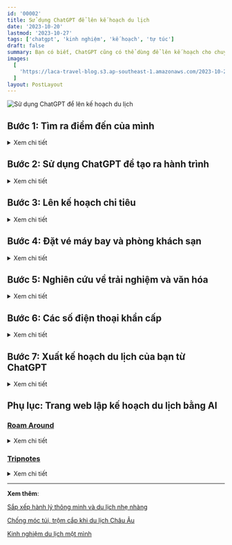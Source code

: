 ```yaml
---
id: '00002'
title: Sử dụng ChatGPT để lên kế hoạch du lịch
date: '2023-10-20'
lastmod: '2023-10-27'
tags: ['chatgpt', 'kinh nghiệm', 'kế hoạch', 'tự túc']
draft: false
summary: Bạn có biết, ChatGPT cũng có thể dùng để lên kế hoạch cho chuyến du lịch?
images:
  [
    'https://laca-travel-blog.s3.ap-southeast-1.amazonaws.com/2023-10-20-su-dung-chatgpt-de-len-ke-hoach-du-lich/len-ke-hoach-du-lich-chatgpt-cover.jpg',
  ]
layout: PostLayout
---
```


![Sử dụng ChatGPT để lên kế hoạch du lịch](https://laca-travel-blog.s3.ap-southeast-1.amazonaws.com/2023-10-20-su-dung-chatgpt-de-len-ke-hoach-du-lich/len-ke-hoach-du-lich-chatgpt-cover.jpg)

<TOCInline toc={props.toc} asDisclosure toHeading={3} />

## Bước 1: Tìm ra điểm đến của mình

<details>
<summary>Xem chi tiết</summary>

Đôi khi chúng ta muốn đi du lịch để thoát khỏi không khí thành phố ngột ngạt, muốn thưởng cho mình một kỳ nghỉ sau một khoảng thời gian làm việc vất vả, hay đơn giản chỉ muốn đi với ai đó... Có cả tỉ lí do. Và trong nhiều trường hợp không biết phải đi đâu. Rất may, nếu bạn rơi vào hoàn cảnh này, ChatGPT cũng có thể giúp tìm ra nơi lý tưởng cho kỳ nghỉ của bạn. Tuy nhiên, bạn cần phải có ý tưởng chung về những gì bạn muốn, bao gồm những thứ như khí hậu, sự náo nhiệt hay yên bình của nơi bạn muốn đến. Chỉ bấy nhiêu thôi cũng đủ rồi, chúng ta hãy bắt đầu.

Trong cửa sổ trò chuyện ChatGPT mới, bạn có thể nhập nội dung như hình dưới. Tất nhiên, bạn có thể sửa đổi yêu cầu này dựa trên sở thích của mình.

> Tôi đang tìm kiếm một địa điểm du lịch có những bãi biển đầy cát và nắng, khung cảnh đẹp bao quanh thành phố, có thể náo nhiệt nhưng cũng có thể yên bình. Bạn có thể giúp tôi tìm ra điều đó bằng cách đưa ra 5 địa điểm như thế trên toàn thế giới không?

Chưa đầy 30 giây bạn đã có kết quả (^\_\*)

> Tất nhiên, dưới đây là danh sách 5 địa điểm du lịch trên khắp thế giới có bãi biển đẹp, nắng và cát, khung cảnh tuyệt đẹp, và có thể náo nhiệt nhưng cũng có thể yên bình:
>
> 1. **Bali, Indonesia:** Bali nổi tiếng với những bãi biển tuyệt đẹp, như Kuta, Seminyak, và Jimbaran. Bạn có thể tìm thấy các bãi biển dành cho surfing như Uluwatu, cũng như các bãi biển yên tĩnh như Nusa Dua. Đảo này còn có rất nhiều hoạt động du lịch, cảnh quan tự nhiên và văn hóa độc đáo.
> 2. **Cancún, Mexico:** Cancún tọa lạc ở bán đảo Yucatan của Mexico và nổi tiếng với những bãi biển tuyệt đẹp ven biển Caribbean. Không chỉ có cát trắng và nắng ấm, Cancún còn có nhiều hoạt động giải trí, nhà hàng và thắng cảnh lịch sử như các di chỉ Maya gần đó.
> 3. **Phuket, Thái Lan:** Phuket là hòn đảo lớn nhất của Thái Lan và nổi tiếng với những bãi biển tuyệt đẹp như Patong, Karon và Kata. Bạn có thể tham gia các hoạt động như lặn biển, thăm các ngôi đền và pháo đài lịch sử, hoặc thư giãn trên bãi biển.
> 4. **Santorini, Hy Lạp:** Santorini là một hòn đảo ở biển Aegean với kiến trúc truyền thống Hy Lạp, các ngôi làng trắng nổi tiếng và bãi biển Kamari với cát đen. Đảo này cũng nổi tiếng với khung cảnh đẹp và hoàng hôn tuyệt đẹp.
> 5. **Miami Beach, Hoa Kỳ:** Miami Beach nằm ở Florida và có các bãi biển nổi tiếng như South Beach. Đây là một điểm đến náo nhiệt với cuộc sống về đêm sôi động, nhà hàng, và các hoạt động giải trí. Tuy nhiên, bạn cũng có thể tìm được những bãi biển yên tĩnh và khu vực thuộc khu vực Biscayne National Park cho những trải nghiệm thư giãn.
>
> Nhớ kiểm tra các hạn chế du lịch và yêu cầu visa (nếu cần) trước khi đi du lịch đến các điểm đến này, đặc biệt trong bối cảnh thời gian hiện tại.

ChatGPT đã cung cấp cho bạn 5 điểm đến tuyệt đẹp như đã yêu cầu. Tuy nhiên, trước khi hoàn tất lựa chọn của mình, bạn có thể yêu cầu ChatGPT cho bạn biết thêm về lựa chọn đó. Ví dụ, bạn muốn đến thăm Bali nên bạn sẽ hỏi thêm về nơi này. Trong cuộc trò chuyện của bạn với ChatGPT, hãy nhập yêu cầu sau:

> Tôi đang lên kế hoạch đến thăm Bali. Hãy cho tôi biết thêm về nó và tại sao tôi nên chọn nó.

Và những gì bạn có thể nhận được sẽ như bên dưới.

> Bali, một đảo ở Indonesia, là một điểm đến du lịch phổ biến và nổi tiếng trên toàn thế giới. Dưới đây là một số lý do tại sao bạn nên chọn Bali làm điểm đến của mình:
>
> 1. **Bãi biển tuyệt đẹp:** Bali có các bãi biển đẹp và đa dạng. Từ bãi biển Kuta sôi động với sóng lớn và hoạt động giải trí, đến bãi biển Nusa Dua yên bình và thích hợp cho gia đình, cũng như bãi biển Jimbaran và Seminyak dành cho người yêu thiên nhiên và biển cát trắng.
> 2. **Văn hóa và lịch sử độc đáo:** Bali có một nền văn hóa độc đáo với các di sản Hindu đặc trưng. Bạn có thể tham quan các ngôi đền và lễ hội truyền thống như Pura Besakih và Pura Ulun Danu Bratan.
> 3. **Thiên nhiên tuyệt vời:** Đảo này có cảnh quan thiên nhiên tuyệt đẹp với rừng núi xanh mướt, thung lũng lúa mạch, hồ nước trong veo, và nhiều thác nước đẹp như Tegenungan Waterfall và Gitgit Waterfall.
> 4. **Đồ ẩm thực phong phú:** Bali có nhiều nhà hàng và quán ẩm thực phong phú, từ món ăn đường phố ngon và rẻ đến các nhà hàng cao cấp. Bạn nên thử các món ăn đặc sản Bali như nasi goreng (cơm chiên), mie goreng (mì xào), và babi guling (lợn quay).
> 5. **Hoạt động giải trí:** Bali có rất nhiều hoạt động giải trí. Bạn có thể tham gia lặn biển, tham quan ngọn núi lửa hoạt động như Gunung Agung, tham gia yoga và thiền tại các trung tâm thể dục tâm linh, cũng như thư giãn tại các khu resort sang trọng.
> 6. **Mua sắm:** Bali là một điểm mua sắm tuyệt vời với các chợ địa phương và cửa hàng bán đồ thủ công nghệ thuật, đồ da, và quần áo thời trang.
> 7. **Giá cả hợp lý:** Bali nổi tiếng với sự hợp lý về giá cả, từ chỗ ăn uống đến chỗ ở và hoạt động giải trí.
> 8. **Môi trường thân thiện:** Bali chú trọng đến bảo vệ môi trường và là một điểm đến thân thiện với người yêu thiên nhiên.
>
> Lưu ý rằng Bali có mùa mưa và mùa khô, vì vậy bạn nên xem xét thời gian du lịch của mình để tránh mùa mưa nếu bạn muốn tận hưởng bãi biển và hoạt động ngoài trời.

Bạn cũng nên xem thêm về hình ảnh địa điểm bằng Google, hoặc Bing. Hiện tại thì ChatGPT vẫn là AI văn bản nên không thể cung cấp hình ảnh.

![Tìm kiếm Bali bằng Google](https://laca-travel-blog.s3.ap-southeast-1.amazonaws.com/2023-10-20-su-dung-chatgpt-de-len-ke-hoach-du-lich/google-bali-indonesia.jpg)

Nếu bạn thấy ổn với lựa chọn của mình về Bali, tiếp theo chúng ta sẽ sử dụng ChatGPT để lên kế hoạch về hành trình đến Bali.

</details>

## Bước 2: Sử dụng ChatGPT để tạo ra hành trình

<details>
<summary>Xem chi tiết</summary>

Bây giờ đến phần chúng ta thực sự lên kế hoạch cho chuyến đi của mình. Tùy thuộc vào điểm đến và thời gian bạn có, số ngày bạn chọn có thể khác nhau. Ví dụ, bạn đang lên kế hoạch cho một chuyến đi 5 ngày để khám phá Bali. Hãy bắt đầu yêu cầu ChatGPT lập kế hoạch du lịch.

Trong cùng một cửa sổ trò chuyện với ChatGPT, hãy nhập yêu cầu sau để ChatGPT tạo hành trình:

> Tạo giúp tôi hành trình cho chuyến đi 5 ngày tới Bali. Gồm những địa điểm đẹp nhất nhưng an toàn nhất mà tôi có thể khám phá. Bao gồm một lượng vừa phải việc cần làm vì tôi cũng muốn có chút thời gian để thư giãn.

Bạn sẽ nhận được phản hồi nhanh chóng từ ChatGPT, nội dung có thể như sau:

> Dưới đây là một hành trình dành cho chuyến đi 5 ngày đến Bali, bao gồm những địa điểm đẹp nhất và cân nhắc đến việc thư giãn:
>
> **Ngày 1: Kuta và Seminyak**
>
> - Sáng: Đến Bali và nhận phòng tại resort ở Kuta hoặc Seminyak.
> - Trưa: Dạo chơi và mua sắm tại Kuta Square hoặc Seminyak Square.
> - Chiều: Thư giãn trên bãi biển Kuta hoặc Seminyak, tham gia các hoạt động biển.
> - Tối: Thử các món ăn ngon tại các nhà hàng địa phương hoặc quốc tế ở Seminyak.
>
> **Ngày 2: Ubud**
>
> - Sáng: Di chuyển đến Ubud, một trung tâm văn hóa và nghệ thuật ở Bali.
> - Trưa: Thăm Bãi cỏ điều hòa Monkey Forest và xem các con khỉ ở đó.
> - Chiều: Thăm Ubud Palace và tham quan thị trấn Ubud.
> - Tối: Tận hưởng một buổi tối dạo chơi ở trung tâm Ubud.
>
> **Ngày 3: Chuyến tham quan thiên nhiên**
>
> - Sáng: Tham quan thung lũng lúa mạch Tegallalang, nơi có cánh đồng lúa mạch độc đáo.
> - Trưa: Đi tham quan thác nước Tegenungan và thử một bữa trưa địa phương.
> - Chiều: Thăm ngôi đền lịch sử Pura Tirta Empul và tắm tại các suối nước nóng thần kỳ Tirta Empul.
> - Tối: Trở lại Ubud và dạo chơi tại thị trấn.
>
> **Ngày 4: Uluwatu**
>
> - Sáng: Di chuyển đến Uluwatu, nổi tiếng với bãi biển cát trắng và những con sóng tuyệt vời cho surfing.
> - Trưa: Thăm ngọn núi lửa Uluwatu và ngôi đền Uluwatu cách biển hơn 70 mét.
> - Chiều: Thưởng thức một bữa tối trên biển ở một trong các nhà hàng đáng chú ý tại Uluwatu.
> - Tối: Tham dự một buổi biểu diễn Kecak Fire Dance tại ngôi đền Uluwatu.
>
> **Ngày 5: Relax và Spa**
>
> - Sáng: Thư giãn tại resort của bạn hoặc dạo chơi thêm một chút ở Uluwatu.
> - Trưa: Trải nghiệm một liệu pháp spa Bali thư giãn tại một spa danh tiếng.
> - Chiều: Thời gian tự do để tận hưởng biển và thư giãn tại resort của bạn.
> - Tối: Cuối cùng, thưởng thức một bữa tối cuối cùng tại Bali trước khi chuẩn bị rời đảo vào ngày hôm sau.
>
> Hãy lưu ý rằng Bali có lưu ý về dịch COVID-19, vì vậy hãy kiểm tra các hạn chế và yêu cầu hiện tại trước khi bạn đi và luôn tuân theo các quy định an toàn và lưu ý về sức kháng.

</details>

## Bước 3: Lên kế hoạch chi tiêu

<details>
<summary>Xem chi tiết</summary>

Bạn có thể đã có sẵn ngân sách cho toàn bộ chuyến đi. Tuy nhiên, nếu bạn là người không rành về các chi phí liên quan, đã đến lúc hỏi ChatGPT và nhận được ước tính cho kế hoạch du lịch.

> Dựa trên chuyến đi đã tạo, tổng chi phí đi lại và tận hưởng chỉ cho một người sẽ là bao nhiêu? Ngoại trừ khách sạn và chuyến bay.

Mặc dù, chi phí sẽ không được cập nhật 100% theo dữ liệu mới nhất và có thể sai khác với thực tế, nhưng ít ra ChatGPT cũng cho chúng ta một cái nhìn tổng quan.

> Chi phí đi lại và tận hưởng ở Bali (ngoại trừ khách sạn và chuyến bay) có thể thay đổi tùy thuộc vào lựa chọn cá nhân của bạn và mức tiêu dùng. Dưới đây là một ước tính về một số chi phí bạn có thể phải đối mặt trong chuyến đi 5 ngày đến Bali:
>
> 1. **Ăn uống:** Dự kiến bạn có thể trả khoảng 20-30 USD mỗi ngày cho các bữa ăn, bao gồm bữa sáng, trưa và tối. Tùy thuộc vào bạn chọn nhà hàng đắt tiền hay địa điểm địa phương.
> 2. **Vé tham quan:** Giá vé tham quan cho các điểm tham quan như Monkey Forest, ngọn núi lửa Uluwatu, Pura Tirta Empul và các hoạt động như buổi biểu diễn Kecak Fire Dance có thể thay đổi, nhưng bạn có thể dự kiến trả từ 10-20 USD cho tất cả các hoạt động trong chuyến đi của bạn.
> 3. **Vận chuyển:** Chi phí vận chuyển trong khu vực Bali có thể thấp nếu bạn sử dụng dịch vụ taxi hoặc thuê xe máy. Tuy nhiên, hãy dự kiến khoảng 10-20 USD cho vận chuyển hàng ngày, bao gồm taxi hoặc thuê xe máy.
> 4. **Spa và liệu pháp:** Bali nổi tiếng với spa và liệu pháp thư giãn. Giá có thể thay đổi, nhưng một liệu pháp spa trung bình có thể tốn từ 30-50 USD. Hãy cân nhắc tùy theo dịch vụ bạn chọn.
> 5. **Hoạt động và mua sắm:** Dự kiến bạn sẽ chi tiêu thêm cho hoạt động như tham gia lớp học nấu ăn, mua sắm đặc sản và mua sắm đồ thủ công nghệ thuật. Dự kiến khoảng 20-30 USD cho mỗi ngày cho các hoạt động này.
>
> Vì vậy, tổng chi phí dự kiến cho việc ăn uống, tham quan, vận chuyển, spa, hoạt động và mua sắm (ngoại trừ khách sạn và chuyến bay) cho một người trong chuyến đi 5 ngày đến Bali có thể khoảng từ 100 đến 150 USD mỗi ngày. Hãy nhớ rằng đây chỉ là ước tính và chi phí cụ thể có thể thay đổi tùy thuộc vào lựa chọn cá nhân của bạn và cách bạn quản lý ngân sách.

Tuy nhiên, theo nguyên tắc chung, tốt hơn hết bạn nên có một khoản dự phòng thay vì dựa hoàn toàn vào AI như lời nói của nó. Trong trường hợp của mình, mình sẽ lấy giới hạn trên là \$750 và đẩy nó lên \$900 để chuyến đi an toàn, thoải mái hơn.

</details>

## Bước 4: Đặt vé máy bay và phòng khách sạn

<details>
<summary>Xem chi tiết</summary>

Bây giờ đến phần chúng ta đặt chuyến bay và khách sạn. Vì ChatGPT không cung cấp thông tin theo thời gian thực hoặc thực sự đặt chỗ cho các chuyến bay và đặt phòng khách sạn nên mình chỉ yêu cầu nó đưa ra các đề xuất về hãng hàng không và khách sạn.

Tương tự các phần trên, mình yêu cầu ChatGPT thực hiện các việc sau:

> Đề xuất cho tôi các chuyến bay nhanh và giá cả phải chăng để đến Bali \<điểm đến\> từ TP. Hồ Chí Minh \<điểm xuất phát\>. Bao gồm tên của các hãng hàng không, thời gian họ sẽ thực hiện và có thể thêm ước tính sơ bộ về chi phí của mỗi hãng.

ChatGPT sẽ đưa ra 5 gợi ý cho những hãng hàng không phổ biến nhất đến Bali từ TP. Hồ Chí Minh như sau.

> Việc tìm chuyến bay nhanh và giá cả phải chăng từ TP. Hồ Chí Minh đến Bali có thể thay đổi tùy theo thời điểm bạn tìm kiếm và dự kiến khởi hành của bạn. Dưới đây là một số hãng hàng không thông thường có chuyến bay từ TP. Hồ Chí Minh đến Bali, cùng với ước tính sơ bộ về chi phí:
>
> 1. **Vietnam Airlines:**
>    - Thời gian bay: Trung bình từ 4 đến 5 giờ.
>    - Ước tính giá: Từ 200 USD trở lên cho vé một chiều. Giá có thể biến đổi theo mùa và thời điểm đặt vé.
> 2. **AirAsia:**
>    - Thời gian bay: Trung bình từ 4 đến 5 giờ.
>    - Ước tính giá: AirAsia thường cung cấp vé giá rẻ. Giá có thể thấp hơn 200 USD cho vé một chiều, nhưng nó có thể biến đổi dựa trên thời điểm đặt và sự linh hoạt về ngày.
> 3. **Lion Air:**
>    - Thời gian bay: Trung bình từ 4 đến 5 giờ.
>    - Ước tính giá: Giá vé của Lion Air có thể rất cạnh tranh và giảm xuống dưới 200 USD cho vé một chiều trong trường hợp đặt sớm.
> 4. **Garuda Indonesia:**
>    - Thời gian bay: Trung bình từ 4 đến 5 giờ.
>    - Ước tính giá: Vé của Garuda Indonesia thường cao hơn một chút so với các hãng giá rẻ khác, với mức giá khoảng từ 250 USD trở lên cho vé một chiều.
> 5. **Singapore Airlines (qua Singapore):**
>    - Thời gian bay: Thường có thời gian chờ ở sân bay Changi ở Singapore.
>    - Ước tính giá: Thường có mức giá trung bình từ 300 USD trở lên cho vé một chiều.
>
> Lưu ý rằng giá vé có thể biến đổi theo mùa, ngày khởi hành, thời gian đặt vé và chính sách giá của các hãng hàng không. Để tìm chuyến bay giá rẻ và đáng tin cậy, bạn nên tìm kiếm trực tuyến trên các trang web đặt vé hoặc liên hệ với các đại lý du lịch. Đảm bảo kiểm tra chính sách hành lý, thời gian dừng chân (nếu có) và các dịch vụ bổ sung trước khi đặt vé.

Như mình đã đề cập, ChatGPT đã tuyên bố rằng nó không thể cung cấp thông tin chuyến bay theo thời gian thực. Tuy nhiên, nó vẫn đưa ra ước tính về giá cùng với một số lựa chọn chuyến bay phổ biến. Bạn có thể kiểm chứng lại giá này có phù hợp hay không trên trang web của các hãng hàng không.

Ngay cả khi ChatGPT không thể cung cấp cho bạn mức giá chính xác thì nó vẫn thực sự tốt trong việc đưa ra ước tính khá chính xác. Bây giờ chúng ta hãy hỏi về khách sạn.

> Gợi ý cho tôi một số khách sạn 2-3 sao tốt ở Bali để tôi có thể ở. Hãy nhớ ghi nhớ lịch trình của tôi và đảm bảo nó không quá xa những nơi tôi muốn trải nghiệm. Ngoài ra, hãy đưa vào ước tính giá sơ bộ cho từng khách sạn.

ChatGPT:

> Dưới đây là một số khách sạn 2-3 sao tốt ở Bali ở các vị trí phù hợp với lịch trình bạn đã đề xuất. Giá phòng có thể thay đổi tùy theo thời gian và các ưu đãi khuyến mãi, vì vậy bạn nên kiểm tra giá cụ thể và tính năng cụ thể trên trang web đặt phòng hoặc liên hệ trực tiếp với khách sạn để biết thông tin cụ thể.
>
> 1. **Kuta:**
>    - Hotel Terrace at Kuta: Khách sạn nằm gần bãi biển Kuta và các điểm tham quan chính. Giá phòng 2-3 sao thường khoảng từ 30-60 USD một đêm.
> 2. **Seminyak:**
>    - Horison Seminyak Hotel: Khách sạn này tọa lạc gần bãi biển Seminyak và các quán bar phố đi bộ. Giá phòng 2-3 sao tầm 40-80 USD một đêm.
> 3. **Ubud:**
>    - Ubud Village Hotel: Nằm tại trung tâm Ubud và gần các điểm tham quan như Ubud Palace. Giá phòng 2-3 sao tầm 40-70 USD một đêm.
> 4. **Uluwatu:**
>    - Le Grande Bali: Khách sạn này cung cấp không gian thoáng đãng và nằm gần bãi biển cát trắng. Giá phòng 2-3 sao thường tầm 50-90 USD một đêm.
> 5. **Nusa Dua:**
>    - Ibis Bali Benoa: Tọa lạc ở Nusa Dua, khách sạn này gần các khu resort sang trọng và bãi biển Nusa Dua. Giá phòng 2-3 sao tầm 30-60 USD một đêm.
>
> Hãy nhớ kiểm tra đánh giá từ khách trước đó và các dịch vụ bổ sung của từng khách sạn trước khi bạn đặt phòng. Cũng nên kiểm tra tính năng gần các điểm tham quan và hoạt động trong lịch trình của bạn để đảm bảo bạn sẽ thuận lợi trong việc tham quan và di chuyển.

Sau khi đã có gợi ý từ ChatGPT, bạn có thể lên các trang web booking khách sạn như [Booking.com](https://www.booking.com/), [Agoda](https://www.agoda.com/), [Hostelworld](https://www.hostelworld.com/) để đặt phòng.

</details>

## Bước 5: Nghiên cứu về trải nghiệm và văn hóa

<details>
<summary>Xem chi tiết</summary>

Bước này tùy chọn, nhưng nếu bạn muốn tìm hiểu lịch sử cũng như muốn có thêm nhiều trải nghiệm với nơi mình muốn đến. ChatGPT vẫn có thể giúp bạn.

> Tôi muốn tìm hiểu thêm về văn hóa của Bali. Tôi có thể thử một số trải nghiệm địa phương nào? Ngoài ra, hãy cho tôi biết thêm về cách tôi nên cư xử khi ở đó. Bao gồm những hướng dẫn đặc biệt nếu có để làm theo.

ChatGPT

> Văn hóa của Bali là một phần quan trọng của trải nghiệm du lịch tại đảo này. Dưới đây là một số trải nghiệm địa phương và hướng dẫn cư xử khi bạn đến Bali:
>
> **Trải nghiệm văn hóa:**
>
> 1. **Tham quan đền thờ:** Bali nổi tiếng với ngôi đền Hindu, và bạn có thể tham quan nhiều đền đài đẹp như Pura Besakih, Tanah Lot, và Uluwatu. Khi thăm các ngôi đền này, hãy mặc áo dài hoặc váy che đầu và tuân theo quy định về trang phục và tôn giáo.
> 2. **Dự lễ hội:** Bali tổ chức nhiều lễ hội truyền thống quanh năm. Nếu bạn có cơ hội, tham gia vào lễ hội Balinese để trải nghiệm văn hóa và nghi lễ địa phương.
> 3. **Lớp học nấu ăn:** Có nhiều lớp học nấu ăn Bali dành cho du khách. Đây là cách tuyệt vời để tìm hiểu về ẩm thực và tham gia vào nền văn hóa ẩm thực độc đáo của Bali.
> 4. **Tham gia yoga và thiền:** Bali có nhiều trung tâm yoga và thiền nổi tiếng. Tham gia vào các lớp học để tìm hiểu về lối sống tâm linh của đảo.
>    **Hướng dẫn cư xử:**
> 5. **Trang phục:** Khi thăm các đền và đài thờ, hãy mặc áo dài và kín đáo. Trong nhiều trường hợp, bạn sẽ phải che đầu khi vào các khu vực thờ cúng.
> 6. **Tôn trọng tôn giáo:** Tôn giáo là một phần quan trọng của cuộc sống ở Bali. Hãy tôn trọng các lễ hội, ngôi đền và nghi lễ, và tuân theo hướng dẫn của hướng dẫn viên hoặc người dân địa phương.
> 7. **Không chạm vào đầu:** Trong văn hóa Bali, đầu được coi là phần cao quý của cơ thể. Không nên chạm vào đầu của người khác, đặc biệt là trẻ em.
> 8. **Hỏi trước khi chụp ảnh:** Trước khi chụp ảnh người địa phương hoặc trong các khu vực thờ cúng, hãy hỏi xin phép.
> 9. **Hạn chế việc sử dụng đồng xuẩn trong đền:** Nếu bạn mang theo đồng xuẩn, hạn chế việc sử dụng chúng trong các ngôi đền và khu vực thánh. Nếu bạn muốn giúp đỡ, hãy đóng góp vào quỹ thích hợp.
> 10. **Không nên chỉ trỏ bằng ngón tay:** Chỉ trỏ bằng ngón tay được coi là vô lễ ở Bali. Thay vào đó, dùng cả bàn tay hoặc nếm thử thức ăn bằng ngón áp út.
> 11. **Hỏi xin phép trước khi tham gia các hoạt động tôn giáo:** Nếu bạn muốn tham gia vào các hoạt động tôn giáo, hãy hỏi xin phép và tuân theo hướng dẫn của người dẫn đường.
>
> Bằng cách tuân theo những hướng dẫn này, bạn sẽ tôn trọng văn hóa và tôn giáo độc đáo của Bali và có trải nghiệm du lịch thú vị và khám phá hơn.

ChatGPT đã lùng sục cơ sở dữ liệu của nó và đưa cho bạn danh sách những việc cần làm cũng như cách hành động. Bạn cũng nên nhận thức về khác biệt văn hóa, cũng như tuân thủ những khác biệt văn hóa này bất kể bạn có chấp nhận nó hay không. Bây giờ thì tiến tới những bước cuối cùng.

</details>

## Bước 6: Các số điện thoại khẩn cấp

<details>
<summary>Xem chi tiết</summary>

Khi đến một địa điểm mới, bạn phải luôn luôn đề phòng với những sự cố không mong muốn xảy ra. Lưu lại những số điện thoại khẩn cấp là một trong những cách giúp chuyến đi của bạn an toàn hơn. ChatGPT có thể giúp bạn điều này.

**_Lưu ý: Luôn kiểm tra kỹ các số điện thoại khẩn cấp trên các trang web chính thức liên quan đến điểm đến của bạn. Đừng bao giờ coi lời của ChatGPT là lời cuối cùng của bạn._**

> Tôi muốn có các số dành cho Cảnh sát, Xe cứu thương và Lính cứu hỏa. Cuối cùng, hãy cho tôi một số lời khuyên an toàn cho chuyến thăm Bali của tôi.

ChatGPT sẽ đưa kết quả, nhưng bạn cần kiểm chứng, vì đây là thông tin quan trọng. Và như bạn thấy cũng sẽ có một số lỗi từ ChatGPT, chẳng hạn như về câu chữ như bên dưới. Đây là phần trả lời của ChatGPT và mình giữ nguyên nội dung.

> Dưới đây là các số điện thoại khẩn cấp quan trọng ở Bali:
>
> - **Cảnh sát:** 110 (hoặc 112)
> - **Xe cứu thương:** 118
> - **Lính cứu hỏa:** 113
>
> Ngoài ra, dưới đây là một số lời khuyên an toàn cho chuyến thăm Bali:
>
> 1. **Bảo vệ sức kháng:** Hãy chắc chắn rằng bạn có bảo hiểm du lịch và kiểm tra tính năng bảo hiểm của bạn trước khi đi.
> 2. **An toàn thẻ tín dụng:** Sử dụng thẻ tín dụng hoặc tiền mặt thay vì mang theo số lượng lớn tiền mặt. Lưu ý giữ thẻ tín dụng và tiền mặt an toàn.
> 3. **Tránh tội phạm:** Bali là một địa điểm du lịch an toàn, nhưng bạn nên luôn cẩn thận với tài sản của mình. Đừng để đồ cá nhân không giám sát.
> 4. **Giao thông:** Lưu ý khi tham gia giao thông. Thuê một người lái xe chuyên nghiệp nếu bạn không quen với việc lái xe ở Bali.
> 5. **Ẩm thực:** Hãy kiểm tra vệ sinh và chất lượng thực phẩm khi ăn ngoài. Uống nước đóng chai và tránh nước vòi trong một số khu vực.
> 6. **Bảo vệ mặt trời:** Nắng Bali rất mạnh. Hãy sử dụng kem chống nắng và mặc áo che kín cổ và mắt khi bạn ở dưới nắng.
> 7. **Tôn trọng văn hóa:** Khi thăm các ngôi đền và đài thờ, hãy mặc áo dài và che đầu, và tuân theo quy định về trang phục và tôn giáo.
> 8. **Giao tiếp:** Hãy thể hiện sự tôn trọng và lịch lãm khi gặp người dân địa phương. Học một vài từ tiếng Bali hoặc tiếng Indonesia cơ bản sẽ giúp bạn giao tiếp tốt hơn.
> 9. **Dự trữ nước:** Nhiệt độ có thể rất cao ở Bali, nên hãy luôn mang theo nước uống để tránh bị mất nước.
> 10. **Thông tin cần thiết:** Mang theo sao y bản của hộ chiếu, giấy tờ quan trọng và số điện thoại quan trọng để trường hợp cần tìm giúp.
>
> Nhớ kiểm tra tình hình về dịch COVID-19 và tuân theo các hạn chế và hướng dẫn hiện tại liên quan đến dịch bệnh. Bali rất nổi tiếng với lòng mến và thân thiện, nên hãy tận hưởng chuyến đi của bạn và tôn trọng văn hóa địa phương.

</details>

## Bước 7: Xuất kế hoạch du lịch của bạn từ ChatGPT

<details>
<summary>Xem chi tiết</summary>

Như vậy, toàn bộ kế hoạch du lịch của chúng ta đã sẵn sàng với sự trợ giúp của ChatGPT. Mặc dù ChatGPT không thể xuất bản toàn bộ kế hoạch nhưng nó có thể tạo các lịch trình gọn gàng mà bạn có thể lưu trữ để tham khảo.

Với tất cả thông tin của chúng ta có cuộc trò chuyện và được ChatGPT ghi nhớ, hãy nhập lời nhắc sau để nhận bản tóm tắt về hành trình đến với Bali.

> Với tất cả thông tin tôi đã đưa ra về Bali, hãy tạo hai bảng khác nhau tóm tắt chi tiết hành trình cuối cùng của tôi, toàn bộ chi phí, các trải nghiệm ở Bali, số điện thoại khẩn cấp và các lời khuyên một cách ngắn gọn

Bạn sẽ nhận được kết quả cuối cùng. Nó không thực sự hoàn thiện cho lắm, phần chi phí mỗi người chưa có thông tin. Tuy nhiên, phần này bạn cũng đã nắm được ở phần [kế hoạch chi tiêu](#bước-3-lên-kế-hoạch-chi-tiêu). Phần còn lại là bạn sẽ tùy biến để làm cho nó hoàn hảo hơn.

> **Bảng 1: Hành trình và Chi phí**
>
> | Ngày   | Địa điểm và Hoạt động                    | Ước tính Chi phí (mỗi người) |
> | ------ | ---------------------------------------- | ---------------------------- |
> | Ngày 1 | Kuta/Seminyak                            | -                            |
> |        | - Nhận phòng tại khách sạn               |                              |
> |        | - Dạo chơi tại Kuta/Seminyak             |                              |
> | Ngày 2 | Ubud                                     | -                            |
> |        | - Di chuyển đến Ubud                     |                              |
> |        | - Thăm Monkey Forest và Ubud Palace      |                              |
> | Ngày 3 | Thung lũng lúa mạch và thác Tegenungan   | -                            |
> |        | - Thăm các điểm tham quan thiên nhiên    |                              |
> | Ngày 4 | Uluwatu                                  | -                            |
> |        | - Di chuyển đến Uluwatu                  |                              |
> |        | - Thăm ngọn núi lửa Uluwatu và thực hiện |                              |
> |        | buổi biểu diễn Kecak Fire Dance          |                              |
> | Ngày 5 | Thư giãn và kết thúc chuyến đi           | -                            |
> |        | - Trải nghiệm spa Bali và thư giãn       |                              |
> |        | - Trở về nơi ở                           |                              |
>
> **Tổng Chi phí ước tính (ngoài khách sạn và chuyến bay):** Khoảng 100-150 USD mỗi ngày.
>
> **Bảng 2: Thông tin Quan trọng**
>
> | Số điện thoại khẩn cấp   | Văn hóa và Lời khuyên                                                       |
> | ------------------------ | --------------------------------------------------------------------------- |
> | Cảnh sát: 110 (hoặc 112) | - Đảm bảo bạn mặc áo dài khi thăm ngôi đền và thực hiện các nghi lễ.        |
> | Xe cứu thương: 118       | - Tôn trọng văn hóa và tôn giáo của Bali.                                   |
> | Lính cứu hỏa: 113        | - Tuân theo hướng dẫn về trang phục tại các khu vực tôn giáo.               |
> |                          | - Hãy luôn bảo vệ sức kháng của bạn và kiểm tra bảo hiểm du lịch.           |
> |                          | - Tránh sử dụng đồng xuẩn trong đền và tuân theo các hướng dẫn địa phương.  |
> |                          | - Thận trọng với giao thông và giao tiếp lịch lãm với người dân địa phương. |
> |                          | - Kiểm tra thông tin về dịch COVID-19 và tuân theo các hạn chế hiện tại.    |
>
> Hãy luôn luôn giữ liên lạc với người thân và bạn bè của bạn và chắc chắn bạn đã có toàn bộ thông tin cần thiết để thực hiện chuyến đi tới Bali một cách an toàn và thú vị.

Như vậy, ChatGPT đã cung cấp cho chúng ta hai bảng có thể sử dụng cho kế hoạch du lịch Bali. Mặc dù bảng hành trình nhỏ nhưng bạn luôn có thể mở rộng để có được thông tin chi tiết.

Cuối cùng, nếu như thế vẫn chưa đủ. Bạn vẫn có thể thử qua những ứng dụng mở rộng để lên kế hoạch du lịch hoàn hảo cho mình.

</details>

## Phụ lục: Trang web lập kế hoạch du lịch bằng AI

### [Roam Around](https://www.roamaround.io)

<details>
<summary>Xem chi tiết</summary>

Đây là một trong những trang web để lên kế hoạch du lịch dễ dùng nhất mà mình được biết. Với giao diện đơn giản, nhưng khá đẹp mắt. Những gì bạn cần làm là nhập địa điểm cần đến và bạn sẽ có hành trình khá chi tiết kể cả bản đồ các địa điểm tham quan.

Nhập địa điểm muốn trải nghiệm.

![Giao diện Roam Around](https://laca-travel-blog.s3.ap-southeast-1.amazonaws.com/2023-10-20-su-dung-chatgpt-de-len-ke-hoach-du-lich/roam-around-gui.png)

Đây là kết quả trả về của Roam Around.

![Kết quả của Roam Around](https://laca-travel-blog.s3.ap-southeast-1.amazonaws.com/2023-10-20-su-dung-chatgpt-de-len-ke-hoach-du-lich/roam-around-hanh-trinh-bali.png)

Roam Around cho phép người dùng thay đổi về chuyến đi của họ, bao gồm thêm một số điểm nhất định cho trẻ em hoặc thú cưng. Sau đó nó sẽ sửa đổi kế hoạch du lịch cho phù hợp. Mặc dù không chi tiết như ChatGPT để lập kế hoạch du lịch nhưng Roam Around vẫn hữu ích.

</details>

### [Tripnotes](https://tripnotes.ai/app)

<details>
<summary>Xem chi tiết</summary>

Giao diện trang web gọn gàng nơi người dùng cần chọn điểm đến. Sau khi hoàn tất, bạn chỉ cần hỏi AI về bất kỳ yếu tố cụ thể nào, bao gồm nhà hàng, quán bar và địa điểm tham quan. Công cụ lập kế hoạch du lịch của Tripnotes là bản xem trước có giới hạn. Tại thời điểm mình viết bài này, trang web này chỉ đưa ra lời gợi ý về ăn uống là chính.

![Giao diện Tripnotes](https://laca-travel-blog.s3.ap-southeast-1.amazonaws.com/2023-10-20-su-dung-chatgpt-de-len-ke-hoach-du-lich/tripnotes-gui.png)

</details>

---

**Xem thêm**:

[Sắp xếp hành lý thông minh và du lịch nhẹ nhàng](https://laca.fun/blog/dong-goi-hanh-ly-thong-minh-va-du-lich-nhe-nhang)

[Chống móc túi, trộm cắp khi du lịch Châu Âu](https://laca.fun/blog/chong-lai-nan-moc-tui-trom-cap-khi-du-lich-chau-au)

[Kinh nghiệm du lịch một mình](https://laca.fun/blog/kinh-nghiem-du-lich-mot-minh)
